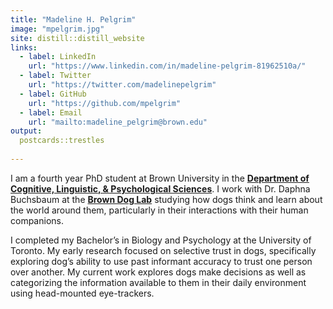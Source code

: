 ```yaml
---
title: "Madeline H. Pelgrim"
image: "mpelgrim.jpg"
site: distill::distill_website
links:
  - label: LinkedIn
    url: "https://www.linkedin.com/in/madeline-pelgrim-81962510a/"
  - label: Twitter
    url: "https://twitter.com/madelinepelgrim"
  - label: GitHub
    url: "https://github.com/mpelgrim"
  - label: Email
    url: "mailto:madeline_pelgrim@brown.edu"
output:
  postcards::trestles
  
---
```

 
I am a fourth year PhD student at Brown University in the [**Department of Cognitive, Linguistic, & Psychological Sciences**](https://www.brown.edu/academics/cognitive-linguistic-psychological-sciences/home). I work with Dr. Daphna Buchsbaum at the 
[**Brown Dog Lab**](https://sites.brown.edu/browndoglab/) studying how dogs think and learn about the world around them, 
particularly in their interactions with their human companions.

I completed my Bachelor's in Biology and Psychology at the University of Toronto. My early research
focused on selective trust in dogs, specifically exploring dog's ability to use past informant accuracy to trust one person over another. My current work explores dogs make decisions as well as categorizing the information available to them in their daily environment using head-mounted eye-trackers. 

